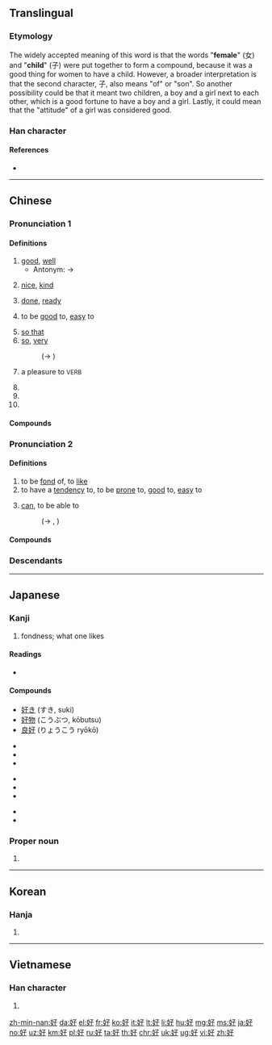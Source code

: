 {{also|女子}}
==Translingual==
{{stroke order|type=animate}}

===Etymology===
{{Han etyl}}
{{Han compound|女|子|t1=woman|t2=child|ls=ic}}

The widely accepted meaning of this word is that the words "'''female'''" (女) and "'''child'''" (子) were put together to form a compound, because it was a good thing for women to have a child. However, a broader interpretation is that the second character, 子, also means "of" or "son". So another possibility could be that it meant two children, a boy and a girl next to each other, which is a good fortune to have a boy and a girl. Lastly, it could mean that the "attitude" of a girl was considered good.

===Han character===
{{Han char|rn=38|rad=女|as=03|sn=6|four=47447|canj=VND|ids=⿰女子}}

====References====
* {{Han ref|kx=0255.110|dkj=06053|dj=0518.120|hdz=21028.010|uh=597D|ud=22909|bh=A66E|bd=42606}}

----

==Chinese==
{{zh-forms}}

===Pronunciation 1===
{{zh-pron
|m=hǎo
|ma=y
|c=hou2
|ca=y
|h=pfs=hó
|mn=hó
|mn-t=ho2/hao2
|mn-t_note=ho2 - vernacular; hao2 - literary
|w=2hau
|mc=1
|oc=1,1
|cat=a,adv,v
}}

====Definitions====
{{zh-hanzi}}

# [[good]], [[well]]
#* Antonym: → {{zh-l|壞|bad}}
#: {{zh-usex|你 '''好''' 嗎？|How are you?}}
#: {{zh-usex|真 是 個 '''好''' 主意！|That's a '''good''' idea!}}
# [[nice]], [[kind]]
#: {{zh-usex|他們 對 我 很 '''好'''。|They are very '''kind''' to me.}}
# [[done]], [[ready]]
#: {{zh-usex|我 就 要 '''好''' 了。|I'll be '''ready''' very soon.}}
# to be [[good]] to, [[easy]] to
#: {{zh-usex|這 水龍頭 '''好''' 擰。|This tap turns '''easily'''.}}
# [[so that]]
# [[so]], [[very]]
#: (→ {{zh-l|很}})
#: {{zh-usex|我 個 中文 老師 '''好''' 好 人 㗎！|My Chinese teacher is a '''very''' nice person!|tr=ngo5 go3 zung1 man4 lou5 si1 '''hou2''' hou2 jan4 gaa2!|C-GZ}}
# a pleasure to <small>VERB</small>
#: {{zh-l|好吃|delicious}}
#: {{zh-l|好用|a joy to use}}
#: {{zh-l|好聽|pleasant-sounding}}
# {{non-gloss definition|Particle used after verbs to denote the completion or near-completion of an action.|lang=zh}}
# {{non-gloss definition|Particle denoting agreement, support or wish to terminate a conversation.|lang=zh}}
# {{non-gloss definition|Particle denoting dissatisfaction in ironical sentences.|lang=zh}}

====Compounds====
{{der3
|{{zh-l|好比}}
|{{zh-l|好不}}
|{{zh-l|好不容易}}
|{{zh-l|好吃}}
|{{zh-l|好醜}}
|{{zh-l|好處}}
|{{zh-l|好處費}}
|{{zh-l|好歹}}
|{{zh-l|好的}}
|{{zh-l|好端端}}
|{{zh-l|好多}}
|{{zh-l|好法}}
|{{zh-l|好感}}
|{{zh-l|好過}}
|{{zh-l|好漢}}
|{{zh-l|好好}}
|{{zh-l|好好先生}}
|{{zh-l|好喝}}
|{{zh-l|好話}}
|{{zh-l|好壞}}
|{{zh-l|好貨}}
|{{zh-l|好幾}}
|{{zh-l|好傢伙}}
|{{zh-l|好景不長}}
|{{zh-l|好久}}
|{{zh-l|好看}}
|{{zh-l|好賴}}
|{{zh-l|好了傷疤忘了痛}}
|{{zh-l|好力寶}}
|{{zh-l|好臉}}
|{{zh-l|好馬不吃回頭草}}
|{{zh-l|好孬}}
|{{zh-l|好評}}
|{{zh-l|好氣}}
|{{zh-l|好球}}
|{{zh-l|好兒}}
|{{zh-l|好惹}}
|{{zh-l|好人}}
|{{zh-l|好人好事}}
|{{zh-l|好人家}}
|{{zh-l|好日子}}
|{{zh-l|好容易}}
|{{zh-l|好上加好}}
|{{zh-l|好生}}
|{{zh-l|好聲好氣}}
|{{zh-l|好使}}
|{{zh-l|好事}}
|{{zh-l|好事不出門，惡事傳千里}}
|{{zh-l|好事不宜遲}}
|{{zh-l|好事多磨}}
|{{zh-l|好手}}
|{{zh-l|好受}}
|{{zh-l|好說}}
|{{zh-l|好說歹說}}
|{{zh-l|好說話}}
|{{zh-l|好死}}
|{{zh-l|好似}}
|{{zh-l|好天}}
|{{zh-l|好聽}}
|{{zh-l|好玩}}
|{{zh-l|好聞}}
|{{zh-l|好戲}}
|{{zh-l|好像}}
|{{zh-l|好小子}}
|{{zh-l|好笑}}
|{{zh-l|好些}}
|{{zh-l|好心}}
|{{zh-l|好心不得好報}}
|{{zh-l|好性}}
|{{zh-l|好樣}}
|{{zh-l|好意}}
|{{zh-l|好意思}}
|{{zh-l|好用}}
|{{zh-l|好友}}
|{{zh-l|好運}}
|{{zh-l|好在}}
|{{zh-l|好找}}
|{{zh-l|好轉}}
|{{zh-l|好自為之}}
|{{zh-l|好走}}
|{{zh-l|好食}}
}}

===Pronunciation 2===
{{zh-pron
|m=hào,a=y
|c=hou3
|h=pfs=hau
|mn=hòⁿ
|mn-t=haon3
|w=2hau
|mc=2
|oc=2,2
|cat=v
}}

====Definitions====
{{zh-hanzi}}

# to be [[fond]] of, to [[like]]
# to have a [[tendency]] to, to be [[prone]] to, [[good]] to, [[easy]] to
# {{label|zh|dialectal Mandarin|Wu}} [[can]], to be able to
#: (→ {{zh-l|會}}, {{zh-l|可以}})
#: {{zh-usex|儂 '''好''' 流利 個 講 上海話 𠲎？|'''Can''' you speak Shanghainese fluently?|SH}}

====Compounds====
{{der3
|{{zh-l|好吃}}
|{{zh-l|好大喜功}}
|{{zh-l|好動}}
|{{zh-l|好高騖遠}}
|{{zh-l|好客}}
|{{zh-l|好奇}}
|{{zh-l|好強}}
|{{zh-l|好色}}
|{{zh-l|好尚}}
|{{zh-l|好勝}}
|{{zh-l|好事}}
|{{zh-l|好為人師}}
|{{zh-l|好惡}}
|{{zh-l|好行小惠}}
|{{zh-l|好學}}
|{{zh-l|好逸惡勞}}
|{{zh-l|好戰}}
|{{zh-l|好整以暇}}
}}

===Descendants===
{{Sinoxenic-word|好|こう|호|hảo|v2=háo}}

----

==Japanese==

===Kanji===
{{ja-kanji|grade=4|rs=女03}}

# fondness; what one likes

====Readings====
* {{ja-readings|on=[[こう]] (kō)|kun=[[このむ]] ([[好む]], konomu), [[すく]] ([[好く]], suku), [[よい]] (yoi)}}

====Compounds====
* [[好き]] (すき, suki)
* [[好物]] (こうぶつ, kōbutsu)
* [[良好]] (りょうこう ryōkō)
{{top3}}
* {{l|ja|sc=Jpan|愛好|tr=あいこう, aikō}}
* {{l|ja|sc=Jpan|良好|tr=りょうこう, ryōkō}}
* {{l|ja|sc=Jpan|友好|tr=ゆうこう, yūkō}}
{{mid3}}
* {{l|ja|sc=Jpan|嗜好品|tr=しこうひん, shikōhin}}
* {{l|ja|sc=Jpan|好感|tr=こうかん, kōkan}}
* {{l|ja|sc=Jpan|好転|tr=こうてん, kōten}}
{{mid3}}
* {{l|ja|sc=Jpan|好感度|tr=こうかんど, kōkando}}
* {{l|ja|sc=Jpan|好事|tr=こうず, kōzu}}
{{bottom}}

===Proper noun===
{{ja-pos|proper|よしみ}}

# {{given name|male|lang=ja|sort=よしみ}}

----

==Korean==

===Hanja===
{{ko-hanja|hangeul=호|rv=ho|mr=ho}}

# {{defn|lang=ko|sort=女03}}

----

==Vietnamese==

===Han character===
{{vi-hantu|[[hảo]], [[háo]], [[háu]], [[hão]], [[hếu]], [[hiếu]], [[hấu]], [[hẩu]]|rs=女03}}

# {{defn|lang=vi|sort=女03}}

[[zh-min-nan:好]]
[[da:好]]
[[el:好]]
[[fr:好]]
[[ko:好]]
[[it:好]]
[[lt:好]]
[[li:好]]
[[hu:好]]
[[mg:好]]
[[ms:好]]
[[ja:好]]
[[no:好]]
[[uz:好]]
[[km:好]]
[[pl:好]]
[[ru:好]]
[[ta:好]]
[[th:好]]
[[chr:好]]
[[uk:好]]
[[ug:好]]
[[vi:好]]
[[zh:好]]